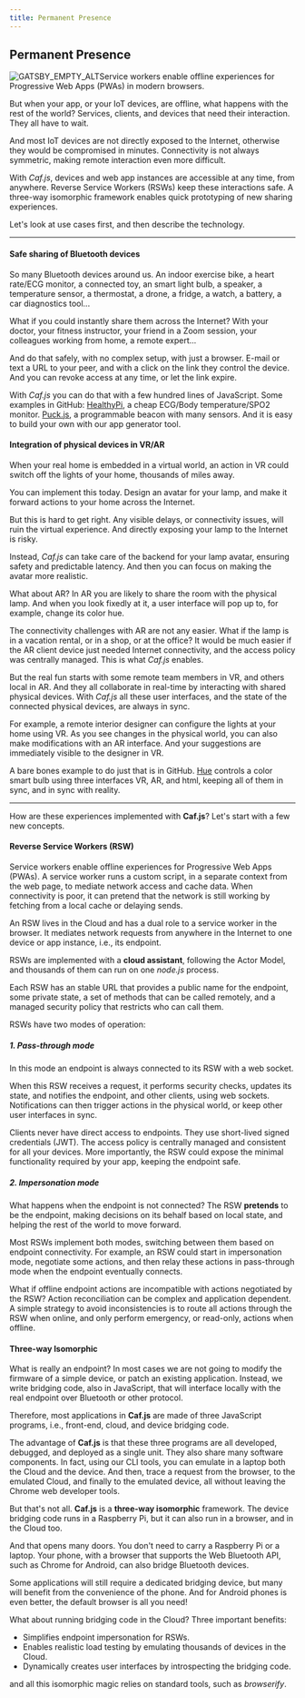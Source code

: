 ```yaml
---
title: Permanent Presence
---
```


## Permanent Presence

![GATSBY_EMPTY_ALT](../images/florian-wehde-yNJ9unY2OnE-unsplash-crop.jpg)Service workers enable offline experiences for Progressive Web Apps (PWAs) in modern browsers.

But when your app, or your IoT devices, are offline, what happens with the rest of the world? Services, clients, and devices that need their interaction. They all have to wait.

And most IoT devices are not directly exposed to the Internet, otherwise they would be compromised in minutes. Connectivity is not always symmetric, making remote interaction even more difficult.

With *Caf.js*, devices and web app instances are accessible at any time, from anywhere. Reverse Service Workers (RSWs) keep these interactions safe. A three-way isomorphic framework enables quick prototyping of new sharing experiences.

Let's look at use cases first, and then describe the technology.

<hr/>

#### Safe sharing of Bluetooth devices

So many Bluetooth devices around us. An indoor exercise bike, a heart rate/ECG monitor, a connected toy, an smart light bulb, a speaker, a temperature sensor, a thermostat, a drone, a fridge, a watch, a battery, a car diagnostics tool...

What if you could instantly share them across the Internet? With your doctor, your fitness instructor, your friend in a Zoom session, your colleagues working from home, a remote expert...

And do that safely, with no complex setup, with just a browser. E-mail or text a URL to your peer, and with a click on the link they control the device. And you can revoke access at any time, or let the link expire.

With *Caf.js* you can do that with a few hundred lines of JavaScript. Some examples in GitHub: [HealthyPi](https://github.com/cafjs/caf_healthypi.git), a cheap ECG/Body temperature/SPO2 monitor. [Puck.js](https://github.com/cafjs/caf_hellopuckjs.git), a programmable beacon with many sensors. And it is easy to build your own with our app generator <Link to="/docs/documentation#three-way-isomorphic">tool</Link>.

#### Integration of physical devices in VR/AR

When your real home is embedded in a virtual world, an action in VR could switch off the lights of your home, thousands of miles away.

You can implement this today. Design an avatar for your lamp, and make it forward actions to your home across the Internet.

But this is hard to get right. Any visible delays, or connectivity issues, will ruin the virtual experience. And directly exposing your lamp to the Internet is risky.

Instead, *Caf.js* can take care of the backend for your lamp avatar, ensuring safety and predictable latency. And then you can focus on making the avatar more realistic.

What about AR? In AR you are likely to share the room with the physical lamp. And when you look fixedly at it, a user interface will pop up to, for example, change its color hue.

The connectivity challenges with AR are not any easier. What if the lamp is in a vacation rental, or in a shop, or at the office? It would be much easier if the AR client device just needed Internet connectivity, and the access policy was centrally managed. This is what *Caf.js* enables.

But the real fun starts with some remote team members in VR, and others local in AR. And they all collaborate in real-time by interacting with shared physical devices. With *Caf.js* all these user interfaces, and the state of the connected physical devices, are always in sync.

For example, a remote interior designer can configure the lights at your home using VR. As you see changes in the physical world, you can also make modifications with an AR interface. And your suggestions are immediately visible to the designer in VR.

A bare bones example to do just that is in GitHub. [Hue](https://github.com/cafjs/caf_hellohue.git) controls a color smart bulb using three interfaces VR, AR, and html, keeping all of them in sync, and in sync with reality.

<hr/>

How are these experiences implemented with **Caf.js**? Let's start with a few new concepts.

#### Reverse Service Workers (RSW)

Service workers enable offline experiences for Progressive Web Apps (PWAs). A service worker runs a custom script, in a separate context from the web page, to mediate network access and cache data. When connectivity is poor, it can pretend that the network is still working by fetching from a local cache or delaying sends.

An RSW lives in the Cloud and has a dual role to a service worker in the browser. It mediates network requests from anywhere in the Internet to one device or app instance, i.e., its endpoint.

RSWs are implemented with a **cloud assistant**, following the Actor Model, and thousands of them can run on one *node.js* process.

Each RSW has an stable URL that provides a public name for the endpoint, some private state, a set of methods that can be called remotely, and a managed security policy that restricts who can call them.

RSWs have two modes of operation:

##### 1. Pass-through mode

In this mode an endpoint is always connected to its RSW with a web socket.

When this RSW receives a request, it performs security checks, updates its state, and notifies the endpoint, and other clients, using web sockets. Notifications can then trigger actions in the physical world, or keep other user interfaces in sync.

Clients never have direct access to endpoints. They use short-lived signed credentials (JWT). The access policy is centrally managed and consistent for all your devices. More importantly, the RSW could expose the minimal functionality required by your app, keeping the endpoint safe.


##### 2. Impersonation mode

What happens when the endpoint is not connected? The RSW **pretends** to be the endpoint, making decisions on its behalf based on local state, and helping the rest of the world to move forward.

Most RSWs implement both modes, switching between them based on endpoint connectivity. For example, an RSW could start in impersonation mode, negotiate some actions, and then relay these actions in pass-through mode when the endpoint eventually connects.

What if offline endpoint actions are incompatible with actions negotiated by the RSW? Action reconciliation can be complex and application dependent. A simple strategy to avoid inconsistencies is to route all actions through the RSW when online, and only perform emergency, or read-only, actions when offline.

#### Three-way Isomorphic

What is really an endpoint? In most cases we are not going to modify the firmware of a simple device, or patch an existing application. Instead, we write bridging code, also in JavaScript, that will interface locally with the real endpoint over Bluetooth or other protocol.

Therefore, most applications in **Caf.js** are made of three JavaScript programs, i.e., front-end, cloud, and device bridging code.

The advantage of **Caf.js** is that these three programs are all developed, debugged, and deployed as a single unit. They also share many software components. In fact, using our CLI tools, you can emulate in a laptop both the Cloud and the device. And then, trace a request from the browser, to the emulated Cloud, and finally to the emulated device, all without leaving the Chrome web developer tools.

But that's not all. **Caf.js** is a **three-way isomorphic** framework. The device bridging code runs in a Raspberry Pi, but it can also run in a browser, and in the Cloud too.

And that opens many doors. You don't need to carry a Raspberry Pi or a laptop. Your phone, with a browser that supports the Web Bluetooth API, such as Chrome for Android, can also bridge Bluetooth devices.

Some applications will still require a  dedicated bridging device, but many will benefit from the convenience of the phone. And for Android phones is even better, the default browser is all you need!

What about running bridging code in the Cloud? Three important benefits:

* Simplifies endpoint impersonation for RSWs.
* Enables realistic load testing by emulating thousands of devices in the Cloud.
* Dynamically creates user interfaces by introspecting the bridging code.

and all this isomorphic magic relies on standard tools, such as *browserify*.
